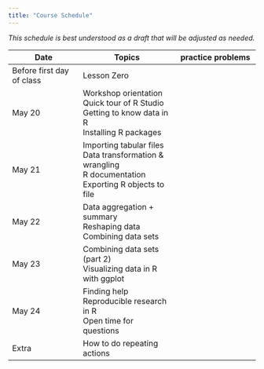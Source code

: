 ```yaml
---
title: "Course Schedule"
---
```


*This schedule is best understood as a draft that will be adjusted as needed.* 


| Date            |   Topics              | practice problems |
|-----------------|-----------------------|-------------------|
| Before first day of class | Lesson Zero |    |
| May 20 | Workshop orientation \
           Quick tour of R Studio\
           Getting to know data in R\
           Installing R packages |   |
| May 21 | Importing tabular files\
           Data transformation & wrangling\
           R documentation \
           Exporting R objects to file |  |
| May 22 | Data aggregation + summary \
            Reshaping data\
            Combining data sets|   |
| May 23   | Combining data sets (part 2)\
              Visualizing data in R with ggplot |    |
| May 24    |  Finding help\
               Reproducible research in R \
               Open time for questions |   |
| Extra  | How to do repeating actions |   |


